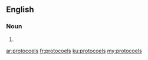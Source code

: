 ==English==

===Noun===
{{head|en|plural}}

# {{plural of|protocoel|lang=en}}

[[ar:protocoels]]
[[fr:protocoels]]
[[ku:protocoels]]
[[my:protocoels]]